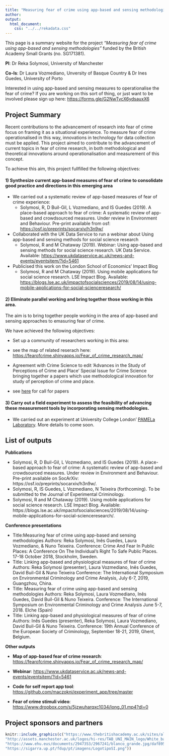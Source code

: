 ```yaml
---
title: "Measuring fear of crime using app-based and sensing methodologies"
author: 
output:
  html_document:
    css: "../../rekadata.css"
---
```


This page is a summary website for the project *"Measuring fear of crime using app-based and sensing methodologies"* funded by the British Academy Small Grants (no. SG171381). 


**PI**: Dr Reka Solymosi, University of Manchester

**Co-Is**: Dr Laura Vozmediano, Unversity of Basque Country & Dr Ines Guedes, University of Porto


Interested in using app-based and sensing measures to operationalise the fear of crime? If you are working on this sort of thing, or just want to be involved please sign up here: [https://forms.gle/G2NwTvcX6ydsauxX6](https://forms.gle/G2NwTvcX6ydsauxX6)


## Project Summary


Recent contributions to the advancement of research into fear of crime focus on framing it as a situational experience. To measure fear of crime operationalised in this way, innovations in technology for data collection must be applied. This project aimed to contribute to the advancement of current topics in fear of crime research, in both methodological and theoretical innovations around operationalisation and measurement of this concept. 

To achieve this aim, this project fullfilled the following objectives: 

#### 1) Synthesize current app-based measures of fear of crime to consolidate good practice and directions in this emerging area

- We carried out a systematic review of app-based measures of fear of crime experience: 
  + Solymosi, R, D Buil-Gil, L Vozmediano, and IS Guedes (2019). A place-based approach to fear of crime: A systematic review of app-based and crowdsourced measures. Under review in Environment and Behaviour. Pre-print available from osf: [https://osf.io/preprints/socarxiv/h3n9w/](https://osf.io/preprints/socarxiv/h3n9w/)

- Collaborated with the UK Data Service to run a webinar about Using app-based and sensing methods for social science research
  + Solymosi, R and M Chataway (2019). Webinar: Using app-based and sensing methods for social science research. UK Data Service. Available: [https://www.ukdataservice.ac.uk/news-and-events/eventsitem/?id=5461](https://www.ukdataservice.ac.uk/news-and-events/eventsitem/?id=5461)
  
- Publicised this work on the London School of Economics' Impact Blog
  + Solymosi, R and M Chataway (2019). Using mobile applications for social science research. LSE Impact Blog. Available: [https://blogs.lse.ac.uk/impactofsocialsciences/2019/08/14/using-mobile-applications-for-social-scienceresearch/](https://blogs.lse.ac.uk/impactofsocialsciences/2019/08/14/using-mobile-applications-for-social-scienceresearch/)
  

#### 2) Eliminate parallel working and bring together those working in this area. 

The aim is to bring together people working in the area of app-based and sensing approaches to emasuring fear of crime. 

We have achieved the following objectives:

 - Set up a community of researchers working in this area:
  + see the map of related reserach here: [https://fearofcrime.shinyapps.io/Fear_of_crime_research_map/](https://fearofcrime.shinyapps.io/Fear_of_crime_research_map/)
  
  - Agreement with Crime Science to edit ‘Advances in the Study of Perceptions of Crime and Place’ Special Issue for Crime Science bringing together a papers which use methodological innovation for study of perception of crime and place. 
  + see [here]() for call for papers 


#### 3) Carry out a field experiment to assess the feasibility of advancing these measurement tools by incorporating sensing methodologies. 


 - We carried out an experiment at University College London' [PAMELa Laboratory](https://www.ucl.ac.uk/civil-environmental-geomatic-engineering/research/groups-and-centres/pedestrian-accessibility-movement-environment-laboratory-pamela). More details to come soon.


## List of outputs

**Publications**

- Solymosi, R, D Buil-Gil, L Vozmediano, and IS Guedes (2019). A place-based approach to fear of crime: A systematic review of app-based and crowdsourced measures. Under review in Environment and Behaviour. Pre-print available on SocArXiv: https://osf.io/preprints/socarxiv/h3n9w/.
- Solymosi, R, IS Guedes, L Vozmediano, N Teixeira (forthcoming). To be submitted to the Journal of Experimental Criminology.
- Solymosi, R and M Chataway (2019). Using mobile applications for social science research. LSE Impact Blog. Available: https://blogs.lse.ac.uk/impactofsocialsciences/2019/08/14/using-mobile-applications-for-social-scienceresearch/.


**Conference presentations**

- Title:Measuring fear of crime using app-based and sensing methodologies
Authors: Reka Solymosi, Inês Guedes, Laura Vozmediano, & Nuno Teixeira. Conference: Crime And Fear In Public Places: A Conference On The Individual’s Right To Safe Public Places. 17-18 October 2018, Stockholm, Sweden.
- Title: Linking app-based and physiological measures of fear of crime 
Authors: Reka Solymosi (presenter), Laura Vozmediano, Inês Guedes, David Buil-Gil & Nuno Teixeira Conference: The International Symposium on Environmental Criminology and Crime Analysis, July 6-7, 2019, Guangzhou, China.
- Title: Measuring fear of crime using app-based and sensing methodologies
Authors: Reka Solymosi, Laura Vozmediano, Inês Guedes, David Buil-Gil & Nuno Teixeira. Conference: The International Symposium on Environmental Criminology and Crime Analysis June 5-7, 2018. Elche (Spain) 
- Title: Linking app-based and physiological measures of fear of crime 
Authors: Inês Guedes (presenter),  Reka Solymosi, Laura Vozmediano,  David Buil-Gil & Nuno Teixeira. Conference: 19th Annual Conference of the European Society of Criminology, September 18-21, 2019, Ghent, Belgium.


**Other outputs**

- **Map of app-based fear of crime research**:  [https://fearofcrime.shinyapps.io/Fear_of_crime_research_map/](https://fearofcrime.shinyapps.io/Fear_of_crime_research_map/)

- **Webinar**: [https://www.ukdataservice.ac.uk/news-and-events/eventsitem/?id=5461](https://www.ukdataservice.ac.uk/news-and-events/eventsitem/?id=5461)

- **Code for self report app tool**: [https://github.com/maczokni/experiment_app/tree/master](https://github.com/maczokni/experiment_app/tree/master)

- **Fear of crime stimuli video**: [https://www.dropbox.com/s/5jzwuharqxc1034/long_01.mp4?dl=0](https://www.dropbox.com/s/5jzwuharqxc1034/long_01.mp4?dl=0)


## Project sponsors and partners

```r

knitr::include_graphics(c("https://www.thebritishacademy.ac.uk/sites/all/themes/ba/redesign_assets/images/logo-vec.svg",
"http://assets.manchester.ac.uk/logos/hi-res/TAB_UNI_MAIN_logo/White_backgrounds/TAB_col_white_background.png",
"https://www.ehu.eus/documents/2947353/2967241/blanco_grande.jpg/daf895c7-8f5a-4106-b4ba-c385059ef9d6", 
"https://sigarra.up.pt/fdup/pt/imagens/LogotipoSI.png"))

```




